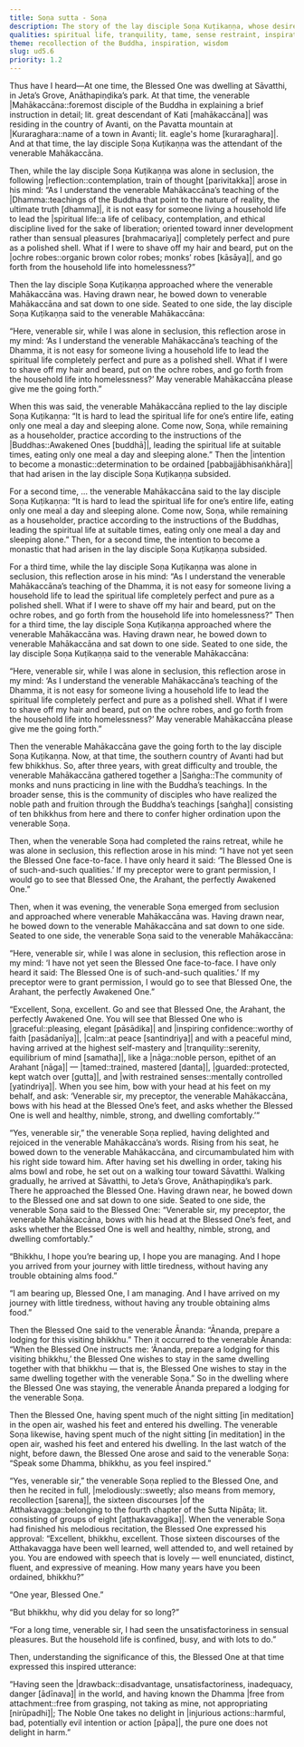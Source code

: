 ```yaml
---
title: Soṇa sutta - Soṇa
description: The story of the lay disciple Soṇa Kuṭikaṇṇa, whose desire to become a monk gets tested by his teacher. He eventually journeys to meet the Buddha, who is inspired by his beautiful recitation and his reason for delaying ordination, praising one who sees the world’s drawbacks and chooses a harmless life.
qualities: spiritual life, tranquility, tame, sense restraint, inspiration, perceiving drawback, free from attachment, non-harm
theme: recollection of the Buddha, inspiration, wisdom
slug: ud5.6
priority: 1.2
---
```


Thus have I heard—At one time, the Blessed One was dwelling at Sāvatthi, in Jeta’s Grove, Anāthapiṇḍika’s park. At that time, the venerable |Mahākaccāna::foremost disciple of the Buddha in explaining a brief instruction in detail; lit. great descendant of Kati [mahākaccāna]| was residing in the country of Avanti, on the Pavatta mountain at |Kuraraghara::name of a town in Avanti; lit. eagle's home [kuraraghara]|. And at that time, the lay disciple Soṇa Kuṭikaṇṇa was the attendant of the venerable Mahākaccāna.

Then, while the lay disciple Soṇa Kuṭikaṇṇa was alone in seclusion, the following |reflection::contemplation, train of thought [parivitakka]| arose in his mind: “As I understand the venerable Mahākaccāna’s teaching of the |Dhamma::teachings of the Buddha that point to the nature of reality, the ultimate truth [dhamma]|, it is not easy for someone living a household life to lead the |spiritual life::a life of celibacy, contemplation, and ethical discipline lived for the sake of liberation; oriented toward inner development rather than sensual pleasures [brahmacariya]| completely perfect and pure as a polished shell. What if I were to shave off my hair and beard, put on the |ochre robes::organic brown color robes; monks’ robes [kāsāya]|, and go forth from the household life into homelessness?”

Then the lay disciple Soṇa Kuṭikaṇṇa approached where the venerable Mahākaccāna was. Having drawn near, he bowed down to venerable Mahākaccāna and sat down to one side. Seated to one side, the lay disciple Soṇa Kuṭikaṇṇa said to the venerable Mahākaccāna:

“Here, venerable sir, while I was alone in seclusion, this reflection arose in my mind: ‘As I understand the venerable Mahākaccāna’s teaching of the Dhamma, it is not easy for someone living a household life to lead the spiritual life completely perfect and pure as a polished shell. What if I were to shave off my hair and beard, put on the ochre robes, and go forth from the household life into homelessness?’ May venerable Mahākaccāna please give me the going forth.”

When this was said, the venerable Mahākaccāna replied to the lay disciple Soṇa Kuṭikaṇṇa: “It is hard to lead the spiritual life for one’s entire life, eating only one meal a day and sleeping alone. Come now, Soṇa, while remaining as a householder, practice according to the instructions of the |Buddhas::Awakened Ones [buddhā]|, leading the spiritual life at suitable times, eating only one meal a day and sleeping alone.” Then the |intention to become a monastic::determination to be ordained [pabbajjābhisaṅkhāra]| that had arisen in the lay disciple Soṇa Kuṭikaṇṇa subsided.

For a second time, ... the venerable Mahākaccāna said to the lay disciple Soṇa Kuṭikaṇṇa: “It is hard to lead the spiritual life for one’s entire life, eating only one meal a day and sleeping alone. Come now, Soṇa, while remaining as a householder, practice according to the instructions of the Buddhas, leading the spiritual life at suitable times, eating only one meal a day and sleeping alone.” Then, for a second time, the intention to become a monastic that had arisen in the lay disciple Soṇa Kuṭikaṇṇa subsided.

For a third time, while the lay disciple Soṇa Kuṭikaṇṇa was alone in seclusion, this reflection arose in his mind: “As I understand the venerable Mahākaccāna’s teaching of the Dhamma, it is not easy for someone living a household life to lead the spiritual life completely perfect and pure as a polished shell. What if I were to shave off my hair and beard, put on the ochre robes, and go forth from the household life into homelessness?” Then for a third time, the lay disciple Soṇa Kuṭikaṇṇa approached where the venerable Mahākaccāna was. Having drawn near, he bowed down to venerable Mahākaccāna and sat down to one side. Seated to one side, the lay disciple Soṇa Kuṭikaṇṇa said to the venerable Mahākaccāna:

“Here, venerable sir, while I was alone in seclusion, this reflection arose in my mind: ‘As I understand the venerable Mahākaccāna’s teaching of the Dhamma, it is not easy for someone living a household life to lead the spiritual life completely perfect and pure as a polished shell. What if I were to shave off my hair and beard, put on the ochre robes, and go forth from the household life into homelessness?’ May venerable Mahākaccāna please give me the going forth.”

Then the venerable Mahākaccāna gave the going forth to the lay disciple Soṇa Kuṭikaṇṇa. Now, at that time, the southern country of Avanti had but few bhikkhus. So, after three years, with great difficulty and trouble, the venerable Mahākaccāna gathered together a |Saṅgha::The community of monks and nuns practicing in line with the Buddha’s teachings. In the broader sense, this is the community of disciples who have realized the noble path and fruition through the Buddha’s teachings [saṅgha]| consisting of ten bhikkhus from here and there to confer higher ordination upon the venerable Soṇa.

Then, when the venerable Soṇa had completed the rains retreat, while he was alone in seclusion, this reflection arose in his mind: “I have not yet seen the Blessed One face-to-face. I have only heard it said: ‘The Blessed One is of such-and-such qualities.’ If my preceptor were to grant permission, I would go to see that Blessed One, the Arahant, the perfectly Awakened One.”

Then, when it was evening, the venerable Soṇa emerged from seclusion and approached where venerable Mahākaccāna was. Having drawn near, he bowed down to the venerable Mahākaccāna and sat down to one side. Seated to one side, the venerable Soṇa said to the venerable Mahākaccāna:

“Here, venerable sir, while I was alone in seclusion, this reflection arose in my mind: ‘I have not yet seen the Blessed One face-to-face. I have only heard it said: The Blessed One is of such-and-such qualities.’ If my preceptor were to grant permission, I would go to see that Blessed One, the Arahant, the perfectly Awakened One.”

“Excellent, Soṇa, excellent. Go and see that Blessed One, the Arahant, the perfectly Awakened One. You will see that Blessed One who is |graceful::pleasing, elegant [pāsādika]| and |inspiring confidence::worthy of faith [pasādanīya]|, |calm::at peace [santindriya]| and with a peaceful mind, having arrived at the highest self-mastery and |tranquility::serenity, equilibrium of mind [samatha]|, like a |nāga::noble person, epithet of an Arahant [nāga]| — |tamed::trained, mastered [danta]|, |guarded::protected, kept watch over [gutta]|, and |with restrained senses::mentally controlled [yatindriya]|. When you see him, bow with your head at his feet on my behalf, and ask: ‘Venerable sir, my preceptor, the venerable Mahākaccāna, bows with his head at the Blessed One’s feet, and asks whether the Blessed One is well and healthy, nimble, strong, and dwelling comfortably.’”

“Yes, venerable sir,” the venerable Soṇa replied, having delighted and rejoiced in the venerable Mahākaccāna’s words. Rising from his seat, he bowed down to the venerable Mahākaccāna, and circumambulated him with his right side toward him. After having set his dwelling in order, taking his alms bowl and robe, he set out on a walking tour toward Sāvatthi. Walking gradually, he arrived at Sāvatthi, to Jeta’s Grove, Anāthapiṇḍika’s park. There he approached the Blessed One. Having drawn near, he bowed down to the Blessed one and sat down to one side. Seated to one side, the venerable Soṇa said to the Blessed One: “Venerable sir, my preceptor, the venerable Mahākaccāna, bows with his head at the Blessed One’s feet, and asks whether the Blessed One is well and healthy, nimble, strong, and dwelling comfortably.”

“Bhikkhu, I hope you’re bearing up, I hope you are managing. And I hope you arrived from your journey with little tiredness, without having any trouble obtaining alms food.”

“I am bearing up, Blessed One, I am managing. And I have arrived on my journey with little tiredness, without having any trouble obtaining alms food.”

Then the Blessed One said to the venerable Ānanda: “Ānanda, prepare a lodging for this visiting bhikkhu.” Then it occurred to the venerable Ānanda: “When the Blessed One instructs me: ‘Ānanda, prepare a lodging for this visiting bhikkhu,’ the Blessed One wishes to stay in the same dwelling together with that bhikkhu — that is, the Blessed One wishes to stay in the same dwelling together with the venerable Soṇa.” So in the dwelling where the Blessed One was staying, the venerable Ānanda prepared a lodging for the venerable Soṇa.

Then the Blessed One, having spent much of the night sitting [in meditation] in the open air, washed his feet and entered his dwelling. The venerable Soṇa likewise, having spent much of the night sitting [in meditation] in the open air, washed his feet and entered his dwelling. In the last watch of the night, before dawn, the Blessed One arose and said to the venerable Soṇa: “Speak some Dhamma, bhikkhu, as you feel inspired.”

“Yes, venerable sir,” the venerable Soṇa replied to the Blessed One, and then he recited in full, |melodiously::sweetly; also means from memory, recollection [sarena]|, the sixteen discourses |of the Atthakavagga::belonging to the fourth chapter of the Sutta Nipāta; lit. consisting of groups of eight [aṭṭhakavaggika]|. When the venerable Soṇa had finished his melodious recitation, the Blessed One expressed his approval: “Excellent, bhikkhu, excellent. Those sixteen discourses of the Atthakavagga have been well learned, well attended to, and well retained by you. You are endowed with speech that is lovely — well enunciated, distinct, fluent, and expressive of meaning. How many years have you been ordained, bhikkhu?”

“One year, Blessed One.”

“But bhikkhu, why did you delay for so long?”

“For a long time, venerable sir, I had seen the unsatisfactoriness in sensual pleasures. But the household life is confined, busy, and with lots to do.”

Then, understanding the significance of this, the Blessed One at that time expressed this inspired utterance:

“Having seen the |drawback::disadvantage, unsatisfactoriness, inadequacy, danger [ādīnava]| in the world,
and having known the Dhamma |free from attachment::free from grasping, not taking as mine, not appropriating [nirūpadhi]|;
The Noble One takes no delight in |injurious actions::harmful, bad, potentially evil intention or action [pāpa]|,
the pure one does not delight in harm.”